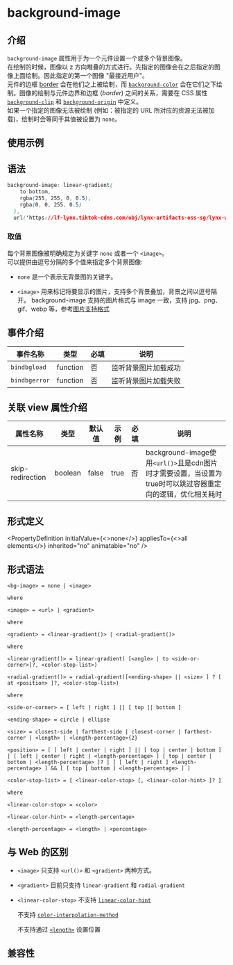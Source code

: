 # background-image


## 介绍

`background-image` 属性用于为一个元件设置一个或多个背景图像。<br />
在绘制的时候，图像以 z 方向堆叠的方式进行。先指定的图像会在之后指定的图像上面绘制。因此指定的第一个图像 "最接近用户"。<br />
元件的边框 [border](./border.mdx) 会在他们之上被绘制，而 [`background-color`](./background-color.mdx) 会在它们之下绘制。图像的绘制与元件边界和边框 (_border_) 之间的关系，需要在 CSS 属性 [`background-clip`](./background-clip.mdx) 和 [`background-origin`](./background-origin.mdx) 中定义。<br />
如果一个指定的图像无法被绘制 (例如：被指定的 URL 所对应的资源无法被加载)，绘制时会等同于其值被设置为 `none`。

## 使用示例

<Go
  example="css-api"
  defaultFile="src/background-image/App.tsx"
  img="https://lf-lynx.tiktok-cdns.com/obj/lynx-artifacts-oss-sg/lynx-website/assets/doc/css/background-image.jpg"
  defaultEntryFile="dist/background-image.lynx.bundle"
  entry="src/background-image"
/>

## 语法

```css
background-image: linear-gradient(
    to bottom,
    rgba(255, 255, 0, 0.5),
    rgba(0, 0, 255, 0.5)
  ),
  url('https://lf-lynx.tiktok-cdns.com/obj/lynx-artifacts-oss-sg/lynx-website/assets/doc/catfront.png');
```

### 取值

每个背景图像被明确规定为关键字 `none` 或者一个 `<image>`。<br />
可以提供由逗号分隔的多个值来指定多个背景图像:

- `none`
  是一个表示无背景图的关键字。

- `<image>`
  用来标记将要显示的图片，支持多个背景叠加，背景之间以逗号隔开。
  background-image 支持的图片格式与 image 一致，支持 jpg、png、gif、webp 等，参考[图片支持格式](api/elements/built-in/image.html#%E5%9B%BE%E7%89%87%E6%A0%BC%E5%BC%8F)

## 事件介绍

| 事件名称      | 类型     | 必填 | 说明                 |
| ------------- | -------- | ---- | -------------------- |
| `bindbgload`  | function | 否   | 监听背景图片加载成功 |
| `bindbgerror` | function | 否   | 监听背景图片加载失败 |

## 关联 view 属性介绍

| 属性名称                        | 类型    | 默认值 | 示例 | 必填 | 说明                                                                                                       |
| ------------------------------- | ------- | ------ | ---- | ---- | ---------------------------------------------------------------------------------------------------------- |
| <AndroidOnly/> skip-redirection | boolean | false  | true | 否   | background-image使用`<url()>`且是cdn图片时才需要设置，当设置为true时可以跳过容器重定向的逻辑，优化相关耗时 |

## 形式定义


<PropertyDefinition
  initialValue={<>none</>}
  appliesTo={<>all elements</>}
  inherited="no"
  animatable="no"
/>

## 形式语法

```
<bg-image> = none | <image>

where

<image> = <url> | <gradient>

where

<gradient> = <linear-gradient()> | <radial-gradient()>

where

<linear-gradient()> = linear-gradient( [<angle> | to <side-or-corner>]?, <color-stop-list>)

<radial-gradient()> = radial-gradient([<ending-shape> || <size> ] ? [ at <position> ]?, <color-stop-list>)

where

<side-or-corner> = [ left | right ] || [ top || bottom ]

<ending-shape> = circle | ellipse

<size> = closest-side | farthest-side | closest-corner | farthest-corner | <length> | <length-percentage>{2}

<position> = [ [ left | center | right ] || [ top | center | bottom ] | [ left | center | right | <length-percentage> ] [ top | center | bottom | <length-percentage> ]? | [ [ left | right ] <length-percentage> ] && [ [ top | bottom ] <length-percentage> ] ]

<color-stop-list> = [ <linear-color-stop> [, <linear-color-hint> ]? ]

where

<linear-color-stop> = <color>

<linear-color-hint> = <length-percentage>

<length-percentage> = <length> | <percentage>

```

## 与 Web 的区别

- `<image>`
  只支持 `<url()>` 和 `<gradient>` 两种方式。

- `<gradient>`
  目前只支持 `linear-gradient` 和 `radial-gradient`

- `<linear-color-stop>`
  不支持 [`linear-color-hint`](https://developer.mozilla.org/zh-CN/docs/Web/CSS/background-image#linear-color-hint)

  不支持 [`color-interpolation-method`](https://www.w3.org/TR/css-images-4/#linear-gradients)

  不支持通过 [`<length>`](api/css/data-type/length) 设置位置

## 兼容性


<LegacyCompatTable metadata="css/properties/background-image" />
